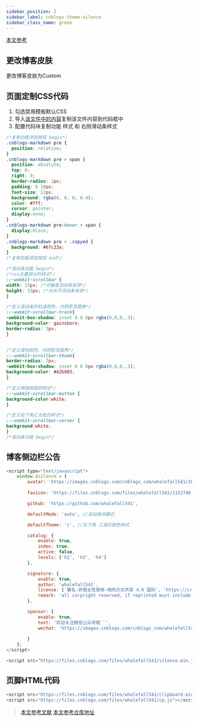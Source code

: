 ```yaml
---
sidebar_position: 2
sidebar_label: cnblogs-theme-silence
sidebar_class_name: green
---
```


[本文参考](https://esofar.github.io/cnblogs-theme-silence/#/options?id=avatar)

## 更改博客皮肤

更改博客皮肤为Custom

## 页面定制CSS代码

1.  勾选禁用模板默认CSS
2.  导入[该文件中的内容](https://github.com/esofar/cnblogs-theme-silence/blob/master/dist/silence.min.css)复制该文件内容到代码框中
3.  配置代码块复制功能 样式 和 右侧滑动条样式

```css
/*复制功能添加按钮 begin*/
.cnblogs-markdown pre {
  position: relative;
}
.cnblogs-markdown pre > span {
  position: absolute;
  top: 0;
  right: 0;
  border-radius: 2px;
  padding: 0 10px;
  font-size: 12px;
  background: rgba(0, 0, 0, 0.4);
  color: #fff;
  cursor: pointer;
  display:none;
}
.cnblogs-markdown pre:hover > span {
  display:block;
}
.cnblogs-markdown pre > .copyed {
  background: #67c23a;
}
/*复制功能添加按钮 end*/

/*滚动条功能 begin*/
/*css主要部分的样式*/
::-webkit-scrollbar {
width: 15px; /*对垂直流动条有效*/
height: 15px; /*对水平流动条有效*/
}

/*定义滚动条的轨道颜色、内阴影及圆角*/
::-webkit-scrollbar-track{
-webkit-box-shadow: inset 0 0 6px rgba(0,0,0,.3);
background-color: gainsboro;
border-radius: 3px;
}


/*定义滑块颜色、内阴影及圆角*/
::-webkit-scrollbar-thumb{
border-radius: 7px;
-webkit-box-shadow: inset 0 0 6px rgba(0,0,0,.3);
background-color: #42b983;
}

/*定义两端按钮的样式*/
::-webkit-scrollbar-button {
background-color:white;
}

/*定义右下角汇合处的样式*/
::-webkit-scrollbar-corner {
background:white;
}
/*滚动条功能 begin*/
```

## 博客侧边栏公告

```javascript
<script type="text/javascript">
    window.$silence = {
        avatar: 'https://images.cnblogs.com/cnblogs_com/whalefall541/2033891/t_210920062756123.jpg',// 定义首页头像
        
        favicon: 'https://files.cnblogs.com/files/whalefall541/1152748.gif', //定义网页前小标签

        github: 'https://github.com/whalefall541',

        defaultMode: 'auto', //自动夜间模式

        defaultTheme: 'c', //右下角 工具栏颜色样式

        catalog: {
            enable: true,
            index: true,
            active: false,
            levels: ['h2', 'h3', 'h4']
        },

        signature: {
            enable: true,
            author: 'whalefall541',
            license: ['署名-非商业性使用-相同方式共享 4.0 国际', 'https://creativecommons.org/licenses/by-nc-sa/4.0/'],
            remark: 'all corpright reserved, if reprinted must include origin website',
        },

        sponsor: {
            enable: true,
            text: '欢迎关注微信公众号哦``',
            wechat: 'https://images.cnblogs.com/cnblogs_com/whalefall541/2033891/o_210920064116weichat.jpg',
            
        }
    };  
</script>

<script src="https://files.cnblogs.com/files/whalefall541/silence.min.js"></script>
```

## 页脚HTML代码

```javascript
<script src="https://files.cnblogs.com/files/whalefall541/clipboard.min.js"></script>
<script src="https://files.cnblogs.com/files/whalefall541/cp.js"></script>
```

> [本文参考文献](https://esofar.github.io/cnblogs-theme-silence/#/options?id=avatar)
> [本文参考仓库地址](https://github.com/esofar/cnblogs-theme-silence/tree/master/dist)
